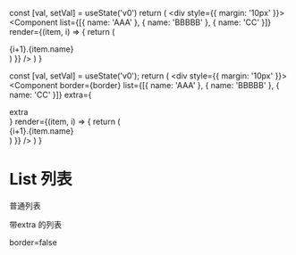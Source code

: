   const [val, setVal] = useState('v0')
  return (
    <div style={{ margin: '10px' }}>
      <Component 
        list={[{ name: 'AAA' }, { name: 'BBBBB' }, { name: 'CC' }]}
        render={(item, i) => {
          return (
            <div >{i+1}.{item.name}</div>
          )
        }}
      />
    </div>
  )
}


  const [val, setVal] = useState('v0');
  return (
    <div style={{ margin: '10px' }}>
      <Component 
        border={border}
        list={[{ name: 'AAA' }, { name: 'BBBBB' }, { name: 'CC' }]}
        extra={<div>extra</div>}
        render={(item, i) => {
          return (
            <div >{i+1}.{item.name}</div>
          )
        }}
      />
    </div>
  )
}

# List 列表

普通列表

<InputBox />

带extra 的列表

<InputBox2 />

border=false

<InputBox2 border={false} />
